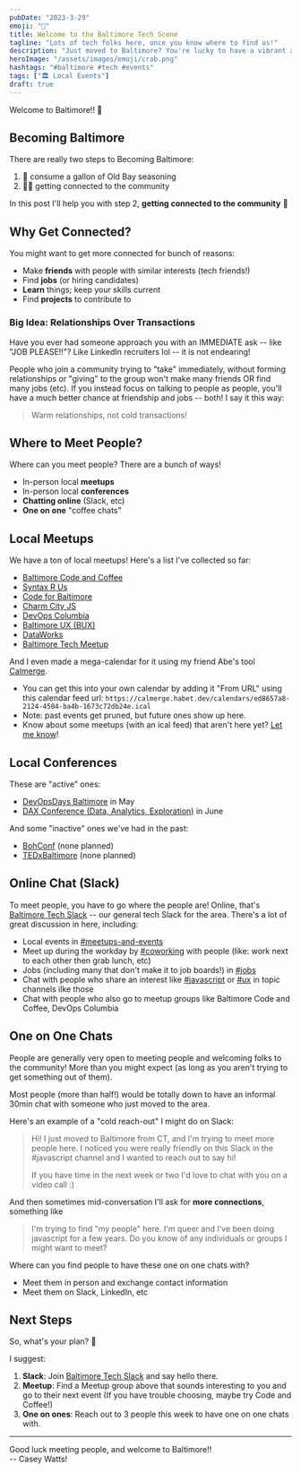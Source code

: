 ```yaml
---
pubDate: "2023-3-29"
emoji: "🦀"
title: Welcome to the Baltimore Tech Scene
tagline: "Lots of tech folks here, once you know where to find us!"
description: "Just moved to Baltimore? You're lucky to have a vibrant and welcoming tech community like ours to join! I'm always telling people these ~10 things about our tech scene (Slack, meet ups, conferences, etc)."
heroImage: "/assets/images/emoji/crab.png"
hashtags: "#baltimore #tech #events"
tags: ["🏛️ Local Events"]
draft: true
---
```



Welcome to Baltimore!! 🎉

## Becoming Baltimore

There are really two steps to Becoming Baltimore:

1. 🦀 consume a gallon of Old Bay seasoning
2. 👋🏻 getting connected to the community

In this post I'll help you with step 2, **getting connected to the community** 🙂

## Why Get Connected?

You might want to get more connected for bunch of reasons:

- Make **friends** with people with similar interests (tech friends!)
- Find **jobs** (or hiring candidates)
- **Learn** things; keep your skills current
- Find **projects** to contribute to

### Big Idea: Relationships Over Transactions

Have you ever had someone approach you with an IMMEDIATE ask -- like "JOB PLEASE!!"? Like LinkedIn recruiters lol -- it is not endearing!

People who join a community trying to "take" immediately, without forming relationships or "giving" to the group won't make many friends OR find many jobs (etc). If you instead focus on talking to people as people, you'll have a much better chance at friendship and jobs -- both! I say it this way:

> Warm relationships, not cold transactions!

## Where to Meet People?

Where can you meet people? There are a bunch of ways!

- In-person local **meetups**
- In-person local **conferences**
- **Chatting online** (Slack, etc)
- **One on one** "coffee chats"

## Local Meetups

We have a ton of local meetups! Here's a list I've collected so far:

- [Baltimore Code and Coffee](https://www.meetup.com/baltimore-code-and-coffee/)
- [Syntax R Us](https://www.meetup.com/syntax-r-us/)
- [Code for Baltimore](https://www.meetup.com/code-for-baltimore/)
- [Charm City JS](https://www.meetup.com/charmcityjs/)
- [DevOps Columbia](https://www.meetup.com/devops-columbia/)
- [Baltimore UX (BUX)](https://www.meetup.com/baltimore-ux-meetup/)
- [DataWorks](https://www.meetup.com/dataworks)
- [Baltimore Tech Meetup](https://www.meetup.com/Baltimore-Tech/)

And I even made a mega-calendar for it using my friend Abe's tool [Calmerge](https://calmerge.habet.dev/).

- You can get this into your own calendar by adding it "From URL" using this calendar feed url: `https://calmerge.habet.dev/calendars/ed8657a8-2124-4584-ba4b-1673c72db24e.ical`
- Note: past events get pruned, but future ones show up here.
- Know about some meetups (with an ical feed) that aren't here yet? [Let me know](/contact)!

<CalEmbed url="https://calendar.google.com/calendar/embed?src=hhq9607egtr5cqqckjd0c9403rvji57j%40import.calendar.google.com&ctz=America%2FNew_York" />

## Local Conferences

These are "active" ones:

- [DevOpsDays Baltimore](https://devopsdays.org/events/2023-baltimore/welcome/) in May
- [DAX Conference (Data, Analytics, Exploration)](https://daxconf.org/) in June

And some "inactive" ones we've had in the past:

- [BohConf](http://bohconf.com/) (none planned)
- [TEDxBaltimore](https://www.ted.com/tedx/events/15788) (none planned)

## Online Chat (Slack)

To meet people, you have to go where the people are! Online, that's [Baltimore Tech Slack](http://baltimoretechslack.com/) -- our general tech Slack for the area. There's a lot of great discussion in here, including:

- Local events in <u>#meetups-and-events</u>
- Meet up during the workday by <u>#coworking</u> with people (like: work next to each other then grab lunch, etc)
- Jobs (including many that don't make it to job boards!) in <u>#jobs</u>
- Chat with people who share an interest like <u>#javascript</u> or <u>#ux</u> in topic channels ilke those
- Chat with people who also go to meetup groups like Baltimore Code and Coffee, DevOps Columbia

## One on One Chats

People are generally very open to meeting people and welcoming folks to the community! More than you might expect (as long as you aren't trying to get something out of them).

Most people (more than half!) would be totally down to have an informal 30min chat with someone who just moved to the area.

Here's an example of a "cold reach-out" I might do on Slack:

> Hi! I just moved to Baltimore from CT, and I'm trying to meet more people here. I noticed you were really friendly on this Slack in the #javascript channel and I wanted to reach out to say hi!
>
> If you have time in the next week or two I'd love to chat with you on a video call :)

And then sometimes mid-conversation I'll ask for **more connections**, something like

> I'm trying to find "my people" here. I'm queer and I've been doing javascript for a few years. Do you know of any individuals or groups I might want to meet?

Where can you find people to have these one on one chats with?

- Meet them in person and exchange contact information
- Meet them on Slack, LinkedIn, etc

## Next Steps

So, what's your plan? 🙂

I suggest:

1. **Slack**: Join [Baltimore Tech Slack](https://www.baltimoretechslack.com) and say hello there.
2. **Meetup**: Find a Meetup group above that sounds interesting to you and go to their next event (If you have trouble choosing, maybe try Code and Coffee!)
3. **One on ones**: Reach out to 3 people this week to have one on one chats with.

---

<div class="text-right">
  <div>Good luck meeting people, and welcome to Baltimore!!</div>
  <div>-- Casey Watts!</div>
</div>
